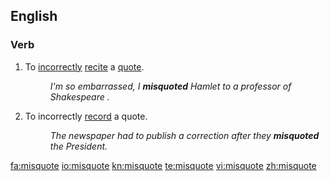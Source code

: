 ==English==
===Verb===
{{en-verb|misquotes|misquoting|misquoted|misquoted}}

#To [[incorrectly]] [[recite]] a [[quote]].
#:''I'm so embarrassed, I '''misquoted''' Hamlet to a professor of Shakespeare .''
#To incorrectly [[record]] a quote.
#:''The newspaper had to publish a correction after they '''misquoted''' the President.''

[[fa:misquote]]
[[io:misquote]]
[[kn:misquote]]
[[te:misquote]]
[[vi:misquote]]
[[zh:misquote]]